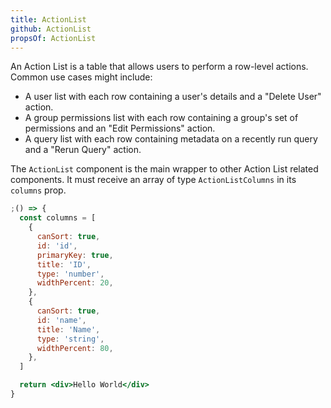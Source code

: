 ```yaml
---
title: ActionList
github: ActionList
propsOf: ActionList
---
```


An Action List is a table that allows users to perform a row-level actions. Common use cases might include:

- A user list with each row containing a user's details and a "Delete User" action.
- A group permissions list with each row containing a group's set of permissions and an "Edit Permissions" action.
- A query list with each row containing metadata on a recently run query and a "Rerun Query" action.

The `ActionList` component is the main wrapper to other Action List related components. It must receive an array of type `ActionListColumns` in its `columns` prop.

```jsx
;() => {
  const columns = [
    {
      canSort: true,
      id: 'id',
      primaryKey: true,
      title: 'ID',
      type: 'number',
      widthPercent: 20,
    },
    {
      canSort: true,
      id: 'name',
      title: 'Name',
      type: 'string',
      widthPercent: 80,
    },
  ]

  return <div>Hello World</div>
}
```
